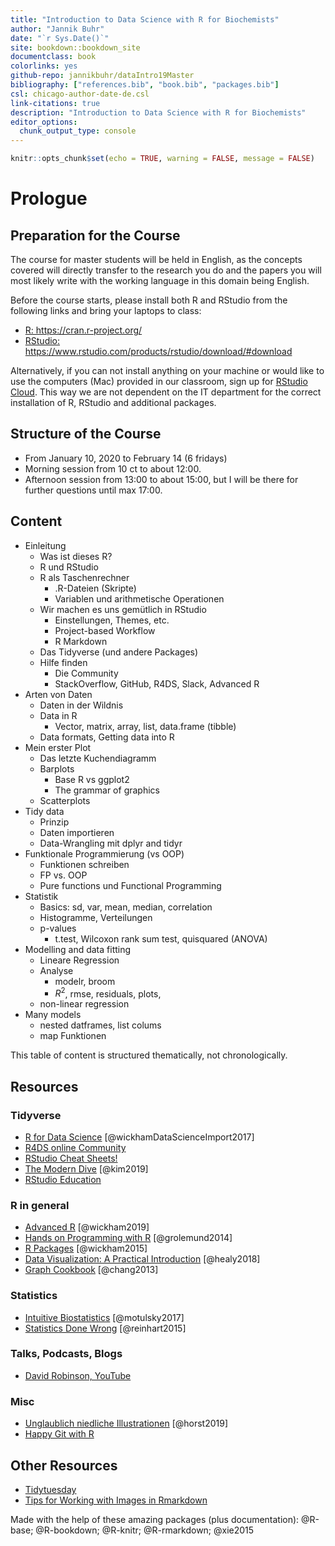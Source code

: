 ```yaml
--- 
title: "Introduction to Data Science with R for Biochemists"
author: "Jannik Buhr"
date: "`r Sys.Date()`"
site: bookdown::bookdown_site
documentclass: book
colorlinks: yes
github-repo: jannikbuhr/dataIntro19Master
bibliography: ["references.bib", "book.bib", "packages.bib"]
csl: chicago-author-date-de.csl
link-citations: true
description: "Introduction to Data Science with R for Biochemists"
editor_options: 
  chunk_output_type: console
---
```


```r
knitr::opts_chunk$set(echo = TRUE, warning = FALSE, message = FALSE)
```

# Prologue {-}

## Preparation for the Course

The course for master students will be held in English,
as the concepts covered will directly transfer to the
research you do and the papers you will most likely write
with the working language in this domain being English.

Before the course starts, please install both R and RStudio
from the following links and bring your laptops to class:

- [R: https://cran.r-project.org/](https://cran.r-project.org/)
- [RStudio: https://www.rstudio.com/products/rstudio/download/#download](https://www.rstudio.com/products/rstudio/download/#download)

Alternatively, if you can not install anything on your machine
or would like to use the computers (Mac) provided in our
classroom, sign up for [RStudio Cloud](https://rstudio.cloud/).
This way we are not dependent on the IT department
for the correct installation of R, RStudio and additional packages.

## Structure of the Course

- From January 10, 2020 to February 14 (6 fridays)
- Morning session from 10 ct to about 12:00.
- Afternoon session from 13:00 to about 15:00,
  but I will be there for further questions until max 17:00.

## Content

- Einleitung
  - Was ist dieses R?
  - R und RStudio
  - R als Taschenrechner
    - .R-Dateien (Skripte)
    - Variablen und arithmetische Operationen
  - Wir machen es uns gemütlich in RStudio
    - Einstellungen, Themes, etc.
    - Project-based Workflow
    - R Markdown
  - Das Tidyverse (und andere Packages)
  - Hilfe finden
    - Die Community
    - StackOverflow, GitHub, R4DS, Slack, Advanced R
- Arten von Daten
  - Daten in der Wildnis
  - Data in R
    - Vector, matrix, array, list, data.frame (tibble)
  - Data formats, Getting data into R
- Mein erster Plot
  - Das letzte Kuchendiagramm
  - Barplots
    - Base R vs ggplot2
    - The grammar of graphics
  - Scatterplots
- Tidy data
  - Prinzip
  - Daten importieren
  - Data-Wrangling mit dplyr and tidyr
- Funktionale Programmierung (vs OOP)
  - Funktionen schreiben
  - FP vs. OOP
  - Pure functions und Functional Programming
- Statistik
  - Basics: sd, var, mean, median, correlation
  - Histogramme, Verteilungen
  - p-values
    - t.test, Wilcoxon rank sum test, quisquared (ANOVA)
- Modelling and data fitting
  - Lineare Regression
  - Analyse
    - modelr, broom
    - $R^2$, rmse, residuals, plots,
  - non-linear regression
- Many models
  - nested datframes, list colums
  - map Funktionen

This table of content is structured thematically, not chronologically.

## Resources

### Tidyverse

- [R for Data Science](https://r4ds.had.co.nz/) [@wickhamDataScienceImport2017]
- [R4DS online Community](https://www.rfordatasci.com/)
- [RStudio Cheat Sheets!](https://www.rstudio.com/resources/cheatsheets/)
- [The Modern Dive](https://moderndive.com/) [@kim2019]
- [RStudio Education](https://education.rstudio.com/)

### R in general

- [Advanced R](https://adv-r.hadley.nz/) [@wickham2019]
- [Hands on Programming with R](https://rstudio-education.github.io/hopr/) [@grolemund2014]
- [R Packages](http://r-pkgs.had.co.nz/) [@wickham2015]
- [Data Visualization: A Practical Introduction](https://socviz.co/index.html) [@healy2018]
- [Graph Cookbook](http://www.cookbook-r.com/Graphs/) [@chang2013]

### Statistics

- [Intuitive Biostatistics](http://www.intuitivebiostatistics.com/) [@motulsky2017]
- [Statistics Done Wrong](https://www.statisticsdonewrong.com/) [@reinhart2015]

### Talks, Podcasts, Blogs

- [David Robinson, YouTube](https://www.youtube.com/user/safe4democracy)

### Misc

- [Unglaublich niedliche Illustrationen](https://github.com/allisonhorst/stats-illustrations) [@horst2019]
- [Happy Git with R](https://happygitwithr.com/)

## Other Resources

- [Tidytuesday](https://github.com/rfordatascience/tidytuesday)
- [Tips for Working with Images in Rmarkdown](http://zevross.com/blog/2017/06/19/tips-and-tricks-for-working-with-images-and-figures-in-r-markdown-documents/)

Made with the help of these amazing packages (plus documentation):
@R-base; @R-bookdown; @R-knitr; @R-rmarkdown; @xie2015


